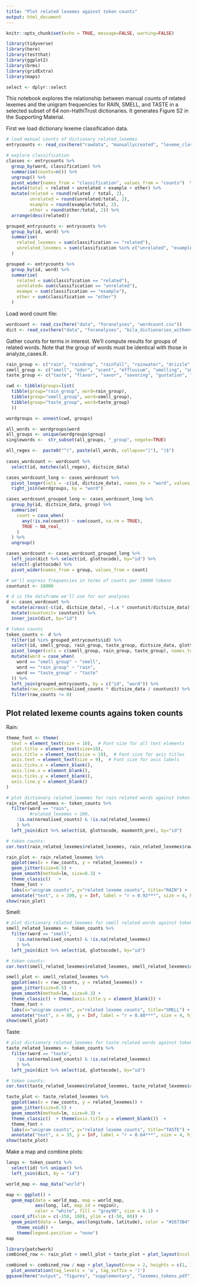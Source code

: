 ```yaml
---
title: "Plot related lexemes against token counts"
output: html_document
---
```


```r
knitr::opts_chunk$set(echo = TRUE, message=FALSE, warning=FALSE)
```

```r
library(tidyverse)
library(here)
library(testthat)
library(ggplot2)
library(brms)
library(gridExtra)
library(maps)

select <- dplyr::select

```

This notebook explores the relationship between manual counts of related lexemes and the unigram frequencies for RAIN, SMELL, and TASTE in a selected subset of 64 non-HathiTrust dictionaries. It generates Figure S2 in the Supporting Material.

First we load dictionary lexeme classification data.

```r

# load manual counts of dictionary related_lexemes
entrycounts <- read_csv(here("rawdata", "manuallycreated", "lexeme_classification.csv"))

# explore classification
classes <- entrycounts %>%
  group_by(word, classification) %>%
  summarise(counts=n()) %>%
  ungroup() %>%
  pivot_wider(names_from = "classification", values_from = "counts")  %>%
  mutate(total = related + unrelated + example + other) %>%
  mutate(related = round(related / total, 2),
         unrelated = round(unrelated/total, 2),
         example = round(example/total, 2),
         other = round(other/total, 2)) %>%
  arrange(desc(related))

grouped_entrycounts <- entrycounts %>%
  group_by(id, word) %>%
  summarise(
    related_lexemes = sum(classification == "related"),
    unrelated_lexemes = sum(classification %in% c("unrelated", "example", "other"))
  )

grouped <- entrycounts %>%
  group_by(id, word) %>%
  summarise(
    related = sum(classification == "related"),
    unrelated= sum(classification == "unrelated"),
    exampe = sum(classification == "example"),
    other = sum(classification == "other")
  )
```

Load word count file:

```r
wordcount <- read_csv(here("data", "foranalyses", "wordcount.csv"))
dict <- read_csv(here("data", "foranalyses", "bila_dictionaries_withenv.csv"))
```

Gather counts for terms in interest. We'll compute results for groups of related words. Note that the group of words must be identical with those in analyze_cases.R. 

```r

rain_group <- c("rain", "raindrop", "rainfall", "rainwater", "drizzle", "mizzle", "downpour", "pelter")
smell_group <- c("smell", "odor", "scent", "effluvium", "smelling", "sniff", "snuff", "olfaction", "fragrance", "perfume", "stench")
taste_group <- c("taste", "flavor", "savor", "savoring", "gustation", "taster", "tasting", "aftertaste", "insipidity", "savoriness", "unsavoriness", "sweetness", "sourness", "acidity")

cwd <- tibble(groups=list(
  tibble(group="rain_group", word=rain_group),
  tibble(group="smell_group", word=smell_group),
  tibble(group="taste_group", word=taste_group)
  ))

wordgroups <- unnest(cwd, groups)

all_words <- wordgroups$word
all_groups <- unique(wordgroups$group)
singlewords <-  str_subset(all_groups, "_group", negate=TRUE)

all_regex <-  paste0("^(", paste(all_words, collapse="|"), ")$")
  
cases_wordcount <- wordcount %>% 
  select(id, matches(all_regex), dictsize_data) 

cases_wordcount_long <- cases_wordcount %>% 
  pivot_longer(cols = -c(id, dictsize_data), names_to = "word", values_to = "count") %>% 
  right_join(wordgroups, by = "word") 

cases_wordcount_grouped_long <- cases_wordcount_long %>% 
  group_by(id, dictsize_data, group) %>% 
  summarize(
    count = case_when(
      any(!is.na(count)) ~ sum(count, na.rm = TRUE),
      TRUE ~ NA_real_
    )
  ) %>% 
  ungroup()

cases_wordcount <- cases_wordcount_grouped_long %>%
  left_join(dict %>% select(id, glottocode), by="id") %>%
  select(-glottocode) %>%
  pivot_wider(names_from = group, values_from = count)

# we'll express frequencies in terms of counts per 10000 tokens
countunit <- 10000

# d is the dataframe we'll use for our analyses
d <- cases_wordcount %>% 
  mutate(across(-c(id, dictsize_data), ~(.x * countunit/dictsize_data))) %>% 
  mutate(countunit= countunit) %>% 
  inner_join(dict, by="id") 

# token counts
token_counts <- d %>%
  filter(id %in% grouped_entrycounts$id) %>%
  select(id, smell_group, rain_group, taste_group, dictsize_data, glottocode, langfamily) %>%
  pivot_longer(cols = c(smell_group, rain_group, taste_group), names_to = "word", values_to = "normalised_counts") %>%
  mutate(word = case_when(
    word == "smell_group" ~ "smell",
    word == "rain_group" ~ "rain",
    word == "taste_group" ~ "taste"
  )) %>%
  left_join(grouped_entrycounts, by = c("id", "word")) %>%
  mutate(raw_counts=normalised_counts * dictsize_data / countunit) %>%
  filter(raw_counts != 0)
```

## Plot related lexeme counts agains token counts

Rain:

```r
theme_font <- theme(
  text = element_text(size = 10),  # Font size for all text elements
  plot.title = element_text(size=10),
  axis.title = element_text(size = 10),  # Font size for axis titles
  axis.text = element_text(size = 9),  # Font size for axis labels
  axis.ticks.x = element_blank(), 
  axis.line.x = element_blank(),
  axis.ticks.y = element_blank(), 
  axis.line.y = element_blank()
) 

# plot dictionary related_lexemes for rain related words against token counts
rain_related_lexemes <- token_counts %>%
  filter(word == "rain",
         #related_lexemes < 100,
    !is.na(normalised_counts) & !is.na(related_lexemes)
    ) %>%
  left_join(dict %>% select(id, glottocode, maxmonth_pre), by="id")

# token counts:
cor.test(rain_related_lexemes$related_lexemes, rain_related_lexemes$raw_counts)

rain_plot <- rain_related_lexemes %>%
  ggplot(aes(x = raw_counts, y = related_lexemes)) +
  geom_jitter(size=0.5) +
  geom_smooth(method=lm, size=0.3) +
  theme_classic()   +
  theme_font +
  labs(x="unigram counts", y="related lexeme counts", title="RAIN") +
  annotate("text", x = 200, y = Inf, label = "r = 0.92***", size = 4, hjust = 1.2, vjust = 1.2)
show(rain_plot)
```

Smell:

```r

# plot dictionary related_lexemes for smell related words against token counts
smell_related_lexemes <- token_counts %>%
  filter(word == "smell",
    !is.na(normalised_counts) & !is.na(related_lexemes)
    ) %>%
  left_join(dict %>% select(id, glottocode), by="id")

# token counts:
cor.test(smell_related_lexemes$related_lexemes, smell_related_lexemes$raw_counts)

smell_plot <- smell_related_lexemes %>%
  ggplot(aes(x = raw_counts, y = related_lexemes)) +
  geom_jitter(size=0.5) +
  geom_smooth(method=lm, size=0.3) +
  theme_classic() + theme(axis.title.y = element_blank()) +
  theme_font +
  labs(x="unigram counts", y="related lexeme counts", title="SMELL") +
  annotate("text", x = 80, y = Inf, label = "r = 0.88***", size = 4, hjust = 1.2, vjust = 1.2)
show(smell_plot)
```

Taste:

```r
# plot dictionary related_lexemes for taste related words against token counts
taste_related_lexemes <- token_counts %>%
  filter(word == "taste",
    !is.na(normalised_counts) & !is.na(related_lexemes)
    ) %>%
  left_join(dict %>% select(id, glottocode), by="id")

# token counts:
cor.test(taste_related_lexemes$related_lexemes, taste_related_lexemes$raw_counts)

taste_plot <- taste_related_lexemes %>%
  ggplot(aes(x = raw_counts, y = related_lexemes)) +
  geom_jitter(size=0.5) +
  geom_smooth(method=lm, size=0.3) +
  theme_classic()  + theme(axis.title.y = element_blank())  +
  theme_font +
  labs(x="unigram counts", y="related lexeme counts", title="TASTE") +
  annotate("text", x = 35, y = Inf, label = "r = 0.64***", size = 4, hjust = 1.2, vjust = 1.2)
show(taste_plot)
```

Make a map and combine plots:

```r
langs <- token_counts %>%
  select(id) %>% unique() %>%
  left_join(dict, by = "id")

world_map <- map_data("world")

map <- ggplot() +
  geom_map(data = world_map, map = world_map,
           aes(long, lat, map_id = region),
           color = "white", fill = "gray90", size = 0.1) +
  coord_sf(xlim = c(-150, 180), ylim = c(-50, 80)) +
  geom_point(data = langs, aes(longitude, latitude), color = "#2673B4", size = 1.5, shape = 16) +
    theme_void() +
    theme(legend.position = "none")
map

library(patchwork)
combined_row <- rain_plot + smell_plot + taste_plot + plot_layout(ncol = 3, widths = c(1, 1, 1), heights = c(1.2))

combined <- combined_row / map + plot_layout(nrow = 2, heights = c(1, 1.5)) +
  plot_annotation(tag_levels = 'a', tag_suffix = ')')
ggsave(here("output", "figures", "supplementary", "lexemes_tokens.pdf"), combined, width = 10, height = 7)

```

